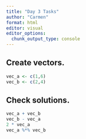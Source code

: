 ```yaml
---
title: "Day 3 Tasks"
author: "Carmen"
format: html
editor: visual
editor_options: 
  chunk_output_type: console
---
```


## Create vectors.
```r
vec_a <- c(1,6)
vec_b <- c(2,4)
```

## Check solutions.
```r
vec_a + vec_b
vec_b - vec_a
2 * vec_a
vec_a %*% vec_b
```


